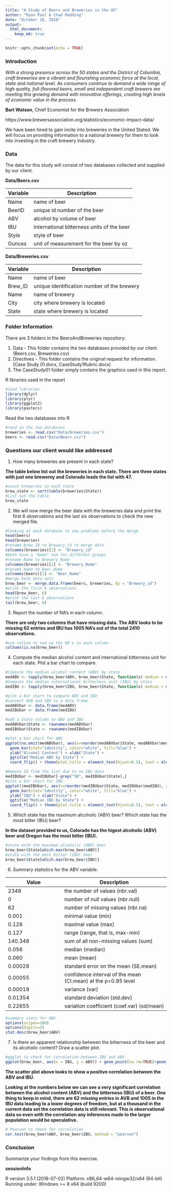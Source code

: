 ```yaml
---
title: "A Study of Beers and Breweries in the US"
author: "Ryan Paul & Chad Madding"
date: "October 18, 2018"
output:
  html_document:
    keep_md: true
---
```


```r
knitr::opts_chunk$set(echo = TRUE)
```

### Introduction

*With a strong presence across the 50 states and the District of Columbia, craft breweries are a vibrant and flourishing economic force at the local, state and national level. As consumers continue to demand a wide range of high quality, full-flavored beers, small and independent craft brewers are meeting this growing demand with innovative offerings, creating high levels of economic value in the process.*

**Bart Watson**, Chief Economist for the Brewers Association

https://www.brewersassociation.org/statistics/economic-impact-data/

We have been hired to gain incite into breweries in the United Stated. We will focus on providing information to a national brewery for them to look into investing in the craft brewery industry.

### Data

The data for this study will consist of two databases collected and supplied by our client.

**Data/Beers.csv**

| Variable | Description |
| -------- | ----------- |
| Name | name of beer |
| BeerID | unique id number of the beer |
| ABV | alcohol by volume of beer |
| IBU | international bitterness units of the beer |
| Style | style of beer |
| Ounces | unit of measurement for the beer by oz |

**Data/Breweries.csv**

| Variable | Description |
| -------- | ----------- |
| Name | name of beer |
| Brew_ID | unique identification number of the brewery |
| Name | name of brewery |
| City | city where brewery is located |
| State | state where brewery is located |

### Folder Information

There are 3 folders in the BeersAndBreweries repository:

   1. Data - This folder contains the two databases provided by our client. (Beers.csv, Breweries.csv)
   2. Directives - This folder contains the original request for information. (Case Study 01.docx, CaseStudy1Rubric.docx)
   3. The CaseStudy01 folder simply contains the graphics used in this report.

R libraries used in the report
```r
#load libraries
library(dplyr)
library(plyr)
library(ggplot2)
library(pastecs)
```

Read the two databases into R
```r
#read in the two databases
breweries <- read.csv("Data/Breweries.csv")
beers <- read.csv("Data/Beers.csv")
```

### Questions our client would like addressed

   1. How many breweries are present in each state?
   
**The table below list out the breweries in each state. There are three states with just one brewerey and Colorado leads the list with 47.**

```r
#count breweries in each state
brew_state <- sort(table(breweries$State))
#List out the table 
brew_state
```

   2. We will now merge the beer data with the breweries data and print the first 6 observations and the last six observations to check the new merged file.

```r
#looking at each database to see problems before the merge
head(beers)
head(breweries)
#rename Brew_ID to Brewery_id to merge data
colnames(breweries)[1] <- "Brewery_id"
#both have a "Name" two for different groups
#rename Name to Brewery_Name
colnames(breweries)[2] <- "Brewery_Name"
#rename Name to Beer_Name
colnames(beers)[1] <- "Beer_Name"
#merge both data sets
brew_beer <- merge.data.frame(beers, breweries, by = "Brewery_id")
#print the first 6 observations
head(brew_beer, 6)
#print the last 6 observations
tail(brew_beer, 6)
```

   3. Report the number of NA's in each column.
   
**There are only two columns that have missing data. The ABV looks to be missing 62 entries and IBU has 1005 NA's out of the total 2410 observations.**
   
```r
#use colSum to sum up the NA's in each column
colSums(is.na(brew_beer))

```

   4. Compute the median alcohol content and international bitterness unit for each state. Plot a bar chart to compare.
   
```r
#Compute the median alcohol content (ABV) by state
medABV <- tapply(brew_beer$ABV, brew_beer$State, function(x) median = median(x, na.rm = TRUE))
#Compute the median international bitterness unit (IBU) by state
medIBU <- tapply(brew_beer$IBU, brew_beer$State, function(x) median = median(x, na.rm = TRUE))

#plot a bar chart to compare ABV and IBU
#convert AVB and IBU to a data frame
medABVbar <- data.frame(medABV)
medIBUbar <- data.frame(medIBU)

#add a State column to ABV and IBU
medABVbar$State <- rownames(medABVbar)
medIBUbar$State <- rownames(medIBUbar)

#plot a bar chart for ABV
ggplot(na.omit(medABVbar), aes(x=reorder(medABVbar$State, medABVbar$medABV), y=medABVbar$medABV)) +
  geom_bar(stat="identity", color="white", fill="blue") +
  ylab("Alcohol Content") + xlab("State") +
  ggtitle("Median ABV by State") +
  coord_flip() + theme(plot.title = element_text(hjust=0.5), text = element_text(size=7.5))

#Remove SD from the list due to no IBU data
medIBUbar <- medIBUbar[-grep("SD", medIBUbar$State),]
#plot a bar chart for IBU
ggplot((medIBUbar), aes(x=reorder(medIBUbar$State, medIBUbar$medIBU), y=medIBUbar$medIBU)) +
  geom_bar(stat="identity", color="white", fill="blue") +
  ylab("IBU") + xlab("State") +
  ggtitle("Median IBU by State") +
  coord_flip() + theme(plot.title = element_text(hjust=0.5), text = element_text(size=7.5))

```

   5. Which state has the maximum alcoholic (ABV) beer? Which state has the most bitter (IBU) beer?

**In the dataset provided to us, Colorado has the higest alcoholic (ABV) beer and Oregon has the most bitter (IBU).**
      
```r
#state wuth the maximum alcoholic (ABV) beer
brew_beer$State[which.max(brew_beer$ABV)]
#state with the most bitter (IBU) beer
brew_beer$State[which.max(brew_beer$IBU)]
```

   6. Summary statistics for the ABV variable.

| Value | Description |
|-------|-------------|
| 2348 | the number of values (nbr.val) |
| 0 | number of null values (nbr.null) |
| 62 | number of missing values (nbr.na) |
| 0.001 | minimal value (min) |
| 0.128 | maximal value (max) |
| 0.127 | range (range, that is, max-min) |
| 140.348 | sum of all non-missing values (sum) |
| 0.056 | median (median) |
| 0.060 | mean (mean) |
| 0.00028 | standard error on the mean (SE.mean) |
| 0.00055 | confidence interval of the mean (CI.mean) at the p=0.95 level |
| 0.00018 | variance (var) |
| 0.01354 | standard deviation (std.dev) |
| 0.22655 | variation coefficient (coef.var) (sd/mean) |

```r
#summary stats for ABV
options(scipen=100)
options(digits=2)
stat.desc(brew_beer$ABV)
```

   7. Is there an apparent relationship between the bitterness of the beer and its alcoholic content? Draw a scatter plot.
   
```r
#ggplot to check for correlation between IBU and ABV
ggplot(brew_beer, aes(x = IBU, y = ABV)) + geom_point(na.rm=TRUE)+geom_smooth(method=lm,se=FALSE, na.rm=TRUE)
```

**The scatter plot above looks to show a positive correlation between the ABV and IBU.**

**Looking at the numbers below we can see a very significant correlation between the alcohol content (ABV) and the bitterness (IBU) of a beer. One thing to keep in mind, there are 62 missing entries in AVB and 1005 in the IBU data leading to a lower degrees of freedom, but at a thousand in the current data set the correlation data is still relevant. This is observational data so even with the correlation any inferences made to the larger population would be speculative.**

```r
# Pearson to check for correlation 
cor.test(brew_beer$ABV, brew_beer$IBU, method = "pearson")
```

### Conclusion

Summarize your findings from this exercise.

**sessionInfo**

R version 3.5.1 (2018-07-02)
Platform: x86_64-w64-mingw32/x64 (64-bit)
Running under: Windows >= 8 x64 (build 9200)

